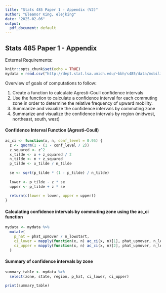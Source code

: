 ```yaml
---
title: "Stats 485 Paper 1 - Appendix (V2)"
author: "Eleanor King, elejking"
date: "2025-02-06"
output:
  pdf_document: default
---
```


## Stats 485 Paper 1 - Appendix

External Requirements: 
```r
knitr::opts_chunk$set(echo = TRUE)
mydata = read.csv("http://dept.stat.lsa.umich.edu/~bbh/s485/data/mobility2.csv")
```

Overview of goals of computations to follow: 

1. Create a function to calculate Agresti-Coull confidence intervals
2. Use the function to calculate a confidence interval for each commuting zone 
in order to determine the relative frequency of upward mobility.
3. Summarize and visualize the confidence intervals by commuting zone
4. Summarize and visualize the confidence intervals by region (midwest, northeast, south, west)

#### Confidence Interval Function (Agresti-Coull)

```r
ac_ci <- function(x, n, conf_level = 0.95) {
  z <- qnorm(1 - (1 - conf_level / 2))
  z_squared <- z^2
  x_tilde <- x + z_squared / 2
  n_tilde <- n + z_squared
  p_tilde <- x_tilde / n_tilde
  
  se <- sqrt(p_tilde * (1 - p_tilde) / n_tilde)
  
  lower <- p_tilde - z * se
  upper <- p_tilde + z * se
  
  return(c(lower = lower, upper = upper))
}
```

#### Calculating confidence intervals by commuting zone using the ac_ci function

```r
mydata <- mydata %>%
  mutate(
    p_hat = phat_upmover / n_lowstart,
    ci_lower = mapply(function(x, n) ac_ci(x, n)[1], phat_upmover, n_lowstart),
    ci_upper = mapply(function(x, n) ac_ci(x, n)[2], phat_upmover, n_lowstart)
  )
```

#### Summary of confidence intervals by zone

```r
summary_table <- mydata %>%
  select(zone, state, region, p_hat, ci_lower, ci_upper)

print(summary_table)
```
